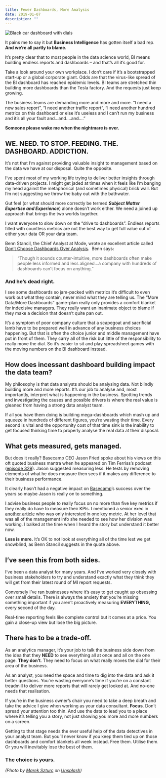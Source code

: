 ```yaml
---
title: Fewer Dashboards, More Analysis
date: 2019-01-07
description: ""
---
```

![Black car dashboard with dials](/images/black-dashboard.jpg)

It pains me to say it but **Business Intelligence** has gotten itself a bad rep. **And we&#8217;re all partly to blame.**

It’s pretty clear that to most people in the data science world, BI means building endless reports and dashboards &#8211; and that’s all it’s good for.

Take a look around your own workplace. I don’t care if it’s a bootstrapped start-up or a global corporate giant. Odds are that the virus-like spread of the BI dashboard has reached epidemic levels. BI teams are stretched thin building more dashboards than the Tesla factory. And the requests just keep growing.

The business teams are demanding more and more and more. “I need a new sales report”, “I need another traffic report”, “I need another hundred metrics on this dashboard or else it’s useless and I can’t run my business and it’s all your fault and&#8230;and….and….”

**Someone please wake me when the nightmare is over.**

## WE. NEED. TO STOP. FEEDING. THE. DASHBOARD. ADDICTION.

It’s not that I’m against providing valuable insight to management based on the data we have at our disposal. Quite the opposite.

I’ve spent most of my working life trying to deliver better insights through data-driven projects. I might get jaded at times when it feels like I’m banging my head against the metaphorical (and sometimes physical) brick wall. But I’m not suggesting we throw the baby out with the bathwater.

Gut feel (or what should more correctly be termed _**Subject Matter Expertise and Experience**_) alone doesn’t work either. We need a joined up approach that brings the two worlds together.

I want everyone to slow down on the “drive to dashboards”. Endless reports filled with countless metrics are not the best way to get full value out of either your data OR your data team.

Benn Stancil, the Chief Analyst at Mode, wrote an excellent article called [Don’t Choose Dashboards Over Analysis](https://blog.modeanalytics.com/dont-choose-dashboards/).  Benn says:

> “Though it sounds counter-intuitive, more dashboards often make people less informed and less aligned&#8230;a company with hundreds of dashboards can’t focus on anything.”

### **And he’s dead right.**

I see some dashboards so jam-packed with metrics it’s difficult to even work out what they contain, never mind what they are telling us. The &#8220;More Data/More Dashboards&#8221; game-plan really only provides a comfort blanket for indecisive managers. They really want an inanimate object to blame if they make a decision that doesn’t quite pan out.

It’s a symptom of poor company culture that a scapegoat and sacrificial lamb have to be prepared well in advance of any business choices happening. But that is often the choice junior and middle management have put in front of them. They carry all of the risk but little of the responsibility to really move the dial. So it’s easier to sit and play spreadsheet games with the moving numbers on the BI dashboard instead.

## How does incessant dashboard building impact the data team?

My philosophy is that data analysts should be analysing data. Not blindly building more and more reports. It’s our job to analyse and, most importantly, interpret what is happening in the business. Spotting trends and investigating the causes and possible drivers is where the real value is gleaned from having a strong data analyst team.

If all you have them doing is building mega-dashboards which mash up and squeeze in hundreds of different figures, you’re wasting their time. Every second is vital and the opportunity cost of that time sink is the inability to get focused thinking time to properly analyse the real data at their disposal.

## What gets measured, gets managed.

But does it really? Basecamp CEO Jason Fried spoke about his views on this oft quoted business mantra when he appeared on Tim Ferriss’s podcast ([episode 329](https://pca.st/z9ZM)). Jason suggested measuring less. He tests by removing elements of what he does measure then sees if it makes any difference to their business performance.

It clearly hasn’t had a negative impact on [Basecamp](https://basecamp.com)’s success over the years so maybe Jason is really on to something.

I advise business people to really focus on no more than five key metrics if they really do have to measure their KPIs. I mentioned a senior exec in [another article][1] who was only interested in one key metric. At her level that was all of the management info she needed to see how her division was working. I balked at the time when I heard the story but understand it better now.

**Less is more.** It’s OK to not look at everything all of the time lest we get snowblind, as Benn Stancil suggests in the quote above.

## I’ve seen this from both sides.

I’ve been a data analyst for many years. And I&#8217;ve worked very closely with business stakeholders to try and understand exactly what they think they will get from their latest round of MI report requests.

Conversely I’ve ran businesses where it’s easy to get caught up obsessing over small details. There is always the anxiety that you’re missing something important if you aren’t proactively measuring **EVERYTHING,** every second of the day.

Real-time reporting feels like complete control but it comes at a price. You gain a close-up view but lose the big picture.

## There has to be a trade-off.

As an analytics manager, it’s your job to talk the business side down from the idea that they **NEED** to see everything all at once and all on the one page. **They don’t**. They need to focus on what really moves the dial for their area of the business.

As an analyst, you need the space and time to dig into the data and ask it better questions. You&#8217;re wasting everyone’s time if you&#8217;re on a constant treadmill to deliver more reports that will rarely get looked at. And no-one needs that realisation.

If you&#8217;re in the business owner’s chair you need to take a deep breath and take the advice I give when working as your data consultant. **Focus**. Don’t spread your attention too thin. And use the data to lead you to a place where it’s telling you a story, not just showing you more and more numbers on a screen.

Getting to that stage needs the ever useful help of the data detectives in your analyst team. But you’ll never know if you keep them tied up on those dashboards and comfort blankets all week instead. Free them. Utilise them. Or you will inevitably lose the best of them.

### **The choice is yours.**

_(Photo by [Marek Szturc][2] on [Unsplash][3])_

 [1]: https://alanhylands.com/picking-your-big-5-kpis-for-corporate-business-success/
 [2]: https://unsplash.com/photos/ttqUsX1G3aE?utm_source=unsplash&utm_medium=referral&utm_content=creditCopyText
 [3]: https://unsplash.com/search/photos/dashboard?utm_source=unsplash&utm_medium=referral&utm_content=creditCopyText